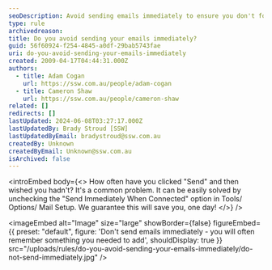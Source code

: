 ```yaml
---
seoDescription: Avoid sending emails immediately to ensure you don't forget crucial details and risk regretting your hasty decision.
type: rule
archivedreason:
title: Do you avoid sending your emails immediately?
guid: 56f60924-f254-4845-a0df-29bab5743fae
uri: do-you-avoid-sending-your-emails-immediately
created: 2009-04-17T04:44:31.000Z
authors:
  - title: Adam Cogan
    url: https://ssw.com.au/people/adam-cogan
  - title: Cameron Shaw
    url: https://ssw.com.au/people/cameron-shaw
related: []
redirects: []
lastUpdated: 2024-06-08T03:27:17.000Z
lastUpdatedBy: Brady Stroud [SSW]
lastUpdatedByEmail: bradystroud@ssw.com.au
createdBy: Unknown
createdByEmail: Unknown@ssw.com.au
isArchived: false
---
```


<introEmbed
  body={<>
How often have you clicked "Send" and then wished you hadn't? It's a common problem. It can be easily solved by unchecking the "Send Immediately When Connected" option in Tools/ Options/ Mail Setup. We guarantee this will save you, one day!
  </>}
/>

<imageEmbed
  alt="Image"
  size="large"
  showBorder={false}
  figureEmbed={{
    preset: "default",
    figure: 'Don\'t send emails immediately - you will often remember something you needed to add',
    shouldDisplay: true
  }}
  src="/uploads/rules/do-you-avoid-sending-your-emails-immediately/do-not-send-immediately.jpg"
/>
